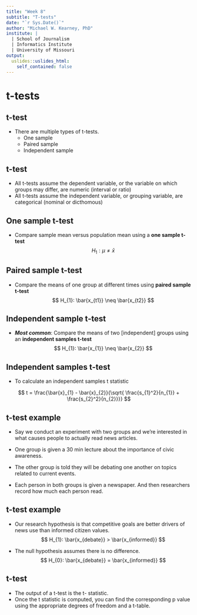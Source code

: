 ```yaml
---
title: "Week 8"
subtitle: "T-tests"
date: "`r Sys.Date()`"
author: "Michael W. Kearney, PhD"
institute: |
  | School of Journalism
  | Informatics Institute
  | University of Missouri
output: 
  uslides::uslides_html:
    self_contained: false
---
```


# t-tests

## t-test
- There are multiple types of t-tests.
  - One sample
  - Paired sample
  - Independent sample

## t-test
- All t-tests assume the dependent variable, or the variable on which
  groups may differ, are numeric (interval or ratio)
- All t-tests assume the independent variable, or grouping variable,
  are categorical (nominal or dicthomous)

## One sample t-test
- Compare sample mean versus population mean using a **one sample
  t-test**
$$ H_{1}: \mu \neq \bar{x} $$

## Paired sample t-test
- Compare the means of one group at different times using **paired
    sample t-test**
$$ H_{1}: \bar{x_{t1}} \neq \bar{x_{t2}} $$

## Independent sample t-test
  - ***Most common***: Compare the means of two [independent] groups
    using an **independent samples t-test**
$$ H_{1}: \bar{x_{1}} \neq \bar{x_{2}} $$

## Independent samples t-test
- To calculate an independent samples t statistic

$$ t = \frac{\bar{x}_{1} - \bar{x}_{2}}{\sqrt{
\frac{s_{1}^2}{n_{1}} +
\frac{s_{2}^2}{n_{2}}}} $$

## t-test example
- Say we conduct an experiment with two groups and we're interested in
what causes people to actually read news articles.

- One group is given a 30 min lecture about the importance of civic
  awareness.
- The other group is told they will be debating one another on topics
  related to current events.
- Each person in both groups is given a newspaper. And then
  researchers record how much each person read.

## t-test example
- Our research hypothesis is that competitive goals are better drivers
  of news use than informed citizen values.
$$ H_{1}: \bar{x_{debate}} > \bar{x_{informed}} $$

- The null hypothesis assumes there is no difference.
$$ H_{0}: \bar{x_{debate}} = \bar{x_{informed}} $$

## t-test
- The output of a t-test is the t- statistic.
- Once the t statistic is computed, you can find the corresponding p
  value using the appropriate degrees of freedom and a t-table.



